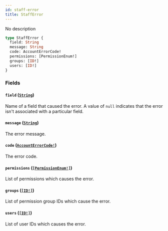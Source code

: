 ```yaml
---
id: staff-error
title: StaffError
---
```


No description

```graphql
type StaffError {
  field: String
  message: String
  code: AccountErrorCode!
  permissions: [PermissionEnum!]
  groups: [ID!]
  users: [ID!]
}
```

### Fields

#### `field` ([`String`](/api-reference/scalars/string.mdx))

Name of a field that caused the error. A value of `null` indicates that the error isn't associated with a particular field.

#### `message` ([`String`](/api-reference/scalars/string.mdx))

The error message.

#### `code` ([`AccountErrorCode!`](/api-reference/enums/account-error-code.mdx))

The error code.

#### `permissions` ([`[PermissionEnum!]`](/api-reference/enums/permission-enum.mdx))

List of permissions which causes the error.

#### `groups` ([`[ID!]`](/api-reference/scalars/id.mdx))

List of permission group IDs which cause the error.

#### `users` ([`[ID!]`](/api-reference/scalars/id.mdx))

List of user IDs which causes the error.
